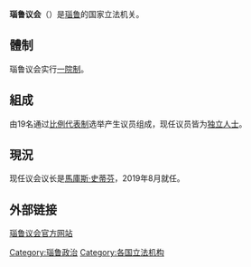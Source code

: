 {{Infobox legislature
 | background_color = #CFB53B
 | text_color = #FFFFFF
 | name = '''瑙鲁议会'''
 | native_name = <small>Parliament of Nauru</small>
 | legislature = 
 | coa_pic = Coat of arms of Nauru.svg
 | coa_res = 100px 
 | coa_caption = 
 | house_type = 一院制
 | houses = 
 | leader1_type = 
 | leader1 = 
 | election1 = 
 | leader2_type = 
 | leader2 = 
 | election2 = 
 | leader3_type = 
 | leader3 = 
 | election3 = 
 | members = 19
 | house1 = 
 | structure1 = 
 | structure1_res = 
 | house2 = 
 | structure2 = 
 | structure2_res = 
 | political_groups1 = 
 | last_election2 = 2019年
 | session_room = Nauru-parliament.jpg
 | session_res = 250px
 | meeting_place = [[雅連區|雅連區]]
 | website = [http://www.naurugov.nr/parliament-of-nauru.aspx Official website]
}}
'''瑙鲁议会'''（{{lang-en|Parliament of Nauru}}）是[[瑙鲁|瑙鲁]]的国家立法机关。

==體制==
瑙鲁议会实行[[一院制|一院制]]。

==組成==
由19名通过[[比例代表制|比例代表制]]选举产生议员组成，现任议员皆为[[独立人士|独立人士]]。

==現況==
现任议会议长是[[馬庫斯·史蒂芬|馬庫斯·史蒂芬]]，2019年8月就任。

==外部链接==
[http://www.naurugov.nr/parliament-of-nauru.aspx 瑙鲁议会官方网站] {{Wayback|url=http://www.naurugov.nr/parliament-of-nauru.aspx |date=20210312205719 }}

{{大洋洲题目|议会}}

[[Category:瑙鲁政治|Category:瑙鲁政治]]
[[Category:各国立法机构|Category:各国立法机构]]